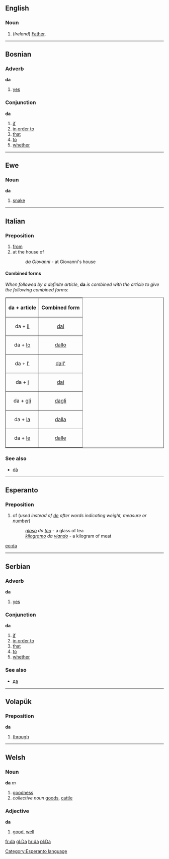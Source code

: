 ==English==
===Noun===
#(''Ireland'') [[Father]].

----
==Bosnian==
===Adverb===
'''da'''

#[[yes]]

===Conjunction===
'''da'''

#[[if]]
#[[in order to]]
#[[that]]
#[[to]]
#[[whether]]

----
==Ewe==
===Noun===
'''da'''

#[[snake]]

----
==Italian==
===Preposition===

#[[from]]
#at the house of
#:''da Giovanni'' - at Giovanni's house

====Combined forms====
''When followed by a definite article'', '''da''' ''is combined with the article to give the following combined forms'':

<table border="1" align="center" cellpadding="5">
<tr><th>da + article<th>Combined form</tr>
<tr><td align="center">da + [[il#Italian|il]]<td align="center">[[dal#Italian|dal]]</tr>
<tr><td align="center">da + [[lo#Italian|lo]]<td align="center">[[dallo]]</tr>
<tr><td align="center">da + [[l'#Italian|l']]<td align="center">[[dall']]</tr>
<tr><td align="center">da + [[i#Italian|i]]<td align="center">[[dai#Italian|dai]]</tr>
<tr><td align="center">da + [[gli]]<td align="center">[[dagli]]</tr>
<tr><td align="center">da + [[la#Italian|la]]<td align="center">[[dalla#Italian|dalla]]</tr>
<tr><td align="center">da + [[le#Italian|le]]<td align="center">[[dalle]]</tr>
</table>

===See also===
*[[dare#Italian|dà]]

----
==Esperanto==
===Preposition===
#of (''used instead of [[de]] after words indicating weight, measure or number'')
#:''[[glaso]] da [[teo]]'' - a glass of tea
#:''[[kilogramo]] da [[viando]]'' - a kilogram of meat

[[eo:da]]
[[Category:Esperanto language]]

{{Universala Vortaro}}
----
==Serbian==
===Adverb===
'''da'''

#[[yes]]

===Conjunction===
'''da'''

#[[if]]
#[[in order to]]
#[[that]]
#[[to]]
#[[whether]]

===See also===
*[[да]]

----
==Volapük==
===Preposition===
'''da'''

#[[through]]

----
==Welsh==
===Noun===
'''da''' ''m''
# [[goodness]]
# ''collective noun'' [[goods]], [[cattle]]

===Adjective===
'''da'''
# [[good]], [[well]]

[[fr:da]]
[[gl:Da]]
[[hr:da]]
[[pl:Da]]